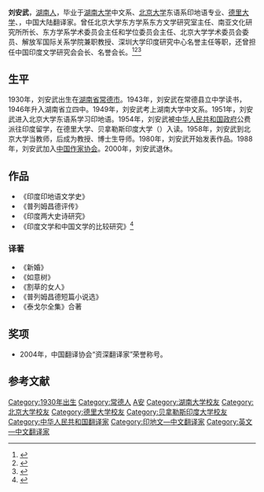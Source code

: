  {{Infobox writer <!-- see Template:Infobox writer -->
| 图像     = 
| 图像说明 = 
| 姓名     = 刘安武
| 原文名称 = 
| 笔名     = 
| 原名     = 
| 出生     = {{Birth date and age|1930|7|12}} 
| 出生地点 = {{ROC}}[[湖南省_(中華民國)|湖南省]][[常德市|常德市]]
| 逝世     = {{death date and age|2018|8|9|1930|7|12}}
| 逝世地点 = {{PRC}}[[北京市海淀医院|北京市海淀医院]]
| 职业     = 翻译家
| 种族     = 汉族
| 语言     = 中文、英文、印地文
| 母校     = [[湖南大学|湖南大学]]<br>[[北京大学|北京大学]]<br>[[德里大学|德里大学]]<br>{{Link-en|贝拿勒斯印度大学|Banaras Hindu University}}
| 创作时期 = 1980年—2018年
| 体裁     = [[小说|小说]]
| 主题     = 
| 文学运动 = 
| 代表作   = 《泰戈尔全集》
| 父母     = 
| 配偶     =  <!--{{marriage|姓名|年份}} -->
| 伴侣     = 
| 子女     = 
| 亲属     = 
| 受影响于 = 
| 施影响于 = 
| 奖项     = <!--  {{Awards|award= |year= |title= }} -->
| 官方网站 = <!--  {{URL|website}} -->
| 签名     =  <!--不需要加[[file:|128px]] -->
}}

'''刘安武'''{{BD|1930年|7月12日|2018年|8月9日|catIdx=Liu刘}}，[[湖南人|湖南人]]，毕业于[[湖南大学|湖南大学]]中文系、[[北京大学|北京大学]]东语系印地语专业、[[德里大学|德里大学]]、{{Link-en|贝拿勒斯印度大学|Banaras Hindu University}}，中国大陆翻译家。曾任北京大学东方学系东方文学研究室主任、南亚文化研究所所长、东方学系学术委员会主任和学位委员会主任、北京大学学术委员会委员、解放军国际关系学院兼职教授、深圳大学印度研究中心名誉主任等职，还曾担任中国印度文学研究会会长、名誉会长。<ref name="fish">{{cite web|url=http://www.chinawriter.com.cn/zxhy/member/2815.shtml|title=刘安武|work=中国作家网|date=2012-10-12|accessdate=2014-02-01|archive-date=2018-03-27|archive-url=https://web.archive.org/web/20180327212937/http://www.chinawriter.com.cn/zxhy/member/2815.shtml|dead-url=no}}</ref><ref>{{cite web|url=http://szsb.sznews.com/html/2011-05/26/content_1586718.htm|title=刘安武：沿着季羡林先生的足迹前行|date=2011-05-26|work=深圳商报|deadurl=yes|archiveurl=https://web.archive.org/web/20160304070930/http://szsb.sznews.com/html/2011-05/26/content_1586718.htm|archivedate=2016-03-04|accessdate=2014-02-01}}</ref><ref name="lion">{{cite web|url=http://www.sasnet.cn/reDianwt/showcontent.asp?iD=98|title=刘安武先生与印度近现代文学的翻译|deadurl=yes|archiveurl=https://web.archive.org/web/20160305060138/http://www.sasnet.cn/reDianwt/showcontent.asp?iD=98|date=2005-08-30|archivedate=2016-03-05|accessdate=2014-02-01}}</ref>

==生平==
1930年，刘安武出生在[[湖南省|湖南省]][[常德市|常德市]]。1943年，刘安武在常德县立中学读书，1946年升入湖南省立四中。1949年，刘安武考上湖南大学中文系。1951年，刘安武进入北京大学东语系学习印地语。1954年，刘安武被[[中华人民共和国政府|中华人民共和国政府]]公费派往印度留学，在德里大学、贝拿勒斯印度大学（{{lang-en|Banaras Hindu University}}）入读。1958年，刘安武到北京大学当教师，后成为教授、博士生导师。1980年，刘安武开始发表作品。1988年，刘安武加入[[中国作家协会|中国作家协会]]。2000年，刘安武退休。

==作品==
*《印度印地语文学史》
*《普列姆昌德评传》
*《印度两大史诗研究》
*《印度文学和中国文学的比较研究》<ref name="deer">{{cite book |author=刘安武 |title=《印度文学和中国文学的比较研究》|date=2005-01-01 |publisher=中国国际广播出版社 |location=北京市|pages= |isbn=9787507824766}}</ref>

===译著===
*《新婚》
*《如意树》
*《割草的女人》
*《普列姆昌德短篇小说选》
*《泰戈尔全集》合著

==奖项==
*2004年，中国翻译协会“资深翻译家”荣誉称号。

==参考文献==
{{reflist}}

{{Authority control}}

{{DEFAULTSORT:Liu刘}}
[[Category:1930年出生|Category:1930年出生]]
[[Category:常德人|Category:常德人]]
[[Category:刘姓|A安]]
[[Category:湖南大学校友|Category:湖南大学校友]]
[[Category:北京大学校友|Category:北京大学校友]]
[[Category:德里大学校友|Category:德里大学校友]]
[[Category:贝拿勒斯印度大学校友|Category:贝拿勒斯印度大学校友]]
[[Category:中华人民共和国翻译家|Category:中华人民共和国翻译家]]
[[Category:印地文—中文翻译家|Category:印地文—中文翻译家]]
[[Category:英文—中文翻译家|Category:英文—中文翻译家]]